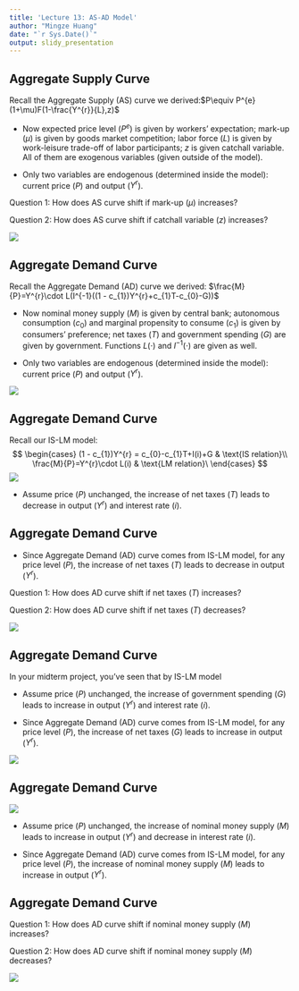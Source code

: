 ```yaml
---
title: 'Lecture 13: AS-AD Model'
author: "Mingze Huang"
date: "`r Sys.Date()`"
output: slidy_presentation
---
```


## Aggregate Supply Curve

Recall the Aggregate Supply (AS) curve we derived:$P\equiv P^{e}(1+\mu)F(1-\frac{Y^{r}}{L},z)$

  - Now expected price level ($P^{e}$) is given by workers' expectation; mark-up ($\mu$) is given by goods market competition; labor force ($L$) is given by work-leisure trade-off of labor participants; $z$ is given catchall variable. All of them are exogenous variables (given outside of the model).
  
  - Only two variables are endogenous (determined inside the model): current price ($P$) and output ($Y^{r}$).
  
Question 1: How does AS curve shift if mark-up ($\mu$) increases?

Question 2: How does AS curve shift if catchall variable ($z$) increases?

![](ASshift.png)

## Aggregate Demand Curve

Recall the Aggregate Demand (AD) curve we derived: $\frac{M}{P}=Y^{r}\cdot L(I^{-1}((1 - c_{1})Y^{r}+c_{1}T-c_{0}-G))$

  - Now nominal money supply ($M$) is given by central bank; autonomous consumption ($c_{0}$) and marginal propensity to consume ($c_{1}$) is given by consumers' preference; net taxes ($T$) and government spending ($G$) are given by government. Functions $L(\cdot)$ and $I^{-1}(\cdot)$ are given as well.
  
  - Only two variables are endogenous (determined inside the model): current price ($P$) and output ($Y^{r}$).

![](ADshift.png)

## Aggregate Demand Curve

Recall our IS-LM model:
$$
\begin{cases}
(1 - c_{1})Y^{r} = c_{0}-c_{1}T+I(i)+G & \text{IS relation}\\
\frac{M}{P}=Y^{r}\cdot L(i) & \text{LM relation}\
\end{cases}
$$
![](taxislm.png)

  - Assume price ($P$) unchanged, the increase of net taxes ($T$) leads to decrease in output ($Y^{r}$) and interest rate ($i$).
  
## Aggregate Demand Curve
  
  - Since Aggregate Demand (AD) curve comes from IS-LM model, for any price level ($P$), the increase of net taxes ($T$) leads to decrease in output ($Y^{r}$).
  
Question 1: How does AD curve shift if net taxes ($T$) increases?

Question 2: How does AD curve shift if net taxes ($T$) decreases?

![](ADshift2.png)

## Aggregate Demand Curve

In your midterm project, you've seen that by IS-LM model

  - Assume price ($P$) unchanged, the increase of government spending ($G$) leads to increase in output ($Y^{r}$) and interest rate ($i$).
  
  - Since Aggregate Demand (AD) curve comes from IS-LM model, for any price level ($P$), the increase of net taxes ($G$) leads to increase in output ($Y^{r}$).
  
![](ADshift3.png)

## Aggregate Demand Curve

![](monetaryislm.png)

  - Assume price ($P$) unchanged, the increase of nominal money supply ($M$) leads to increase in output ($Y^{r}$) and decrease in interest rate ($i$).
  
  - Since Aggregate Demand (AD) curve comes from IS-LM model, for any price level ($P$), the increase of nominal money supply ($M$) leads to increase in output ($Y^{r}$).

## Aggregate Demand Curve
  
Question 1: How does AD curve shift if nominal money supply ($M$) increases?

Question 2: How does AD curve shift if nominal money supply ($M$) decreases?

![](ADshift4.png)
